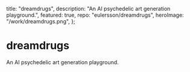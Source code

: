   title: "dreamdrugs",
  description: "An AI psychedelic art generation playground.",
  featured: true,
  repo: "eulersson/dreamdrugs",
  heroImage: "/work/dreamdrugs.png",
};

# dreamdrugs

An AI psychedelic art generation playground.
